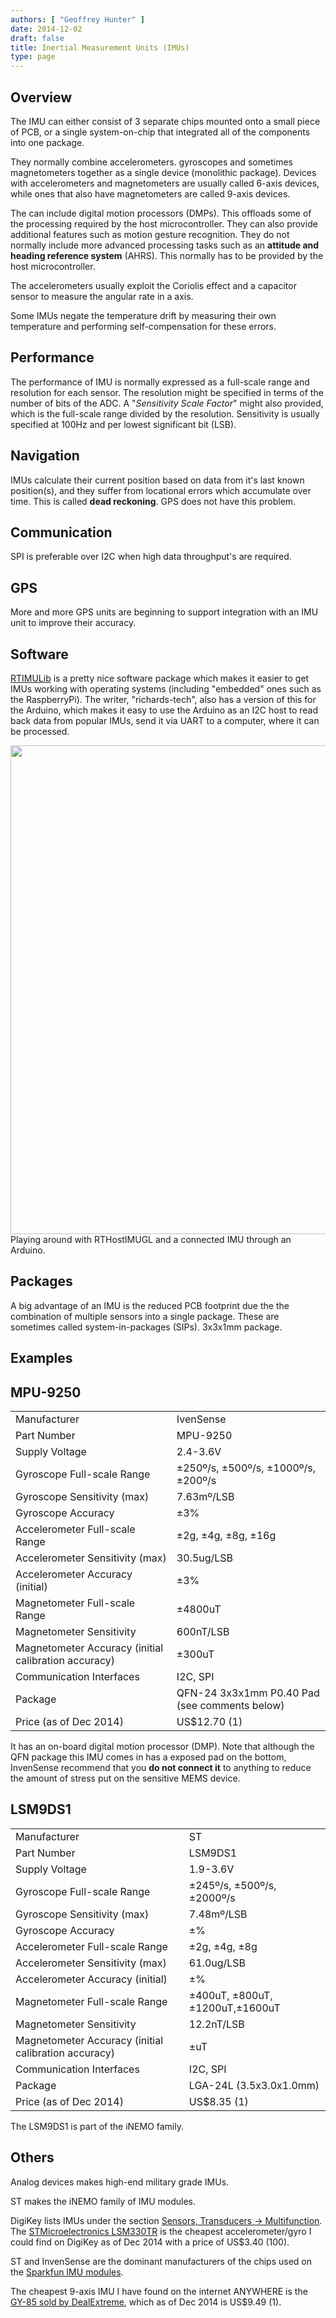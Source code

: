 ```yaml
---
authors: [ "Geoffrey Hunter" ]
date: 2014-12-02
draft: false
title: Inertial Measurement Units (IMUs)
type: page
---
```



## Overview

The IMU can either consist of 3 separate chips mounted onto a small piece of PCB, or a single system-on-chip that integrated all of the components into one package.

They normally combine accelerometers. gyroscopes and sometimes magnetometers together as a single device (monolithic package). Devices with accelerometers and magnetometers are usually called 6-axis devices, while ones that also have magnetometers are called 9-axis devices.

The can include digital motion processors (DMPs). This offloads some of the processing required by the host microcontroller. They can also provide additional features such as motion gesture recognition. They do not normally include more advanced processing tasks such as an **attitude and heading reference system** (AHRS). This normally has to be provided by the host microcontroller.

The accelerometers usually exploit the Coriolis effect and a capacitor sensor to measure the angular rate in a axis.

Some IMUs negate the temperature drift by measuring their own temperature and performing self-compensation for these errors.

## Performance

The performance of IMU is normally expressed as a full-scale range and resolution for each sensor. The resolution might be specified in terms of the number of bits of the ADC. A "_Sensitivity Scale Factor_" might also provided, which is the full-scale range divided by the resolution. Sensitivity is usually specified at 100Hz and per lowest significant bit (LSB).

## Navigation

IMUs calculate their current position based on data from it's last known position(s), and they suffer from locational errors which accumulate over time. This is called **dead reckoning**. GPS does not have this problem.

## Communication

SPI is preferable over I2C when high data throughput's are required.

## GPS

More and more GPS units are beginning to support integration with an IMU unit to improve their accuracy.

## Software

[RTIMULib](https://github.com/RTIMULib/RTIMULib) is a pretty nice software package which makes it easier to get IMUs working with operating systems (including "embedded" ones such as the RaspberryPi). The writer, "richards-tech", also has a version of this for the Arduino, which makes it easy to use the Arduino as an I2C host to read back data from popular IMUs, send it via UART to a computer, where it can be processed.


<Image src={screenshot_playing_around_with_rthostimugl} width="782px">Playing around with RTHostIMUGL and a connected IMU through an Arduino.</Image>

## Packages

A big advantage of an IMU is the reduced PCB footprint due the the combination of multiple sensors into a single package. These are sometimes called system-in-packages (SIPs). 3x3x1mm package.

## Examples

## MPU-9250

<table>
<tbody >
<tr >
<td >Manufacturer</td>
<td >IvenSense</td>
</tr>
<tr >
<td >Part Number</td>
<td >MPU-9250</td>
</tr>
<tr >
<td >Supply Voltage</td>
<td >2.4-3.6V</td>
</tr>
<tr >
<td >Gyroscope Full-scale Range</td>

<td >±250º/s, ±500º/s, ±1000º/s, ±200º/s</td>
</tr>
<tr >

<td >Gyroscope Sensitivity (max)</td>

<td >7.63mº/LSB</td>
</tr>
<tr >

<td >Gyroscope Accuracy</td>

<td >±3%</td>
</tr>
<tr >

<td >Accelerometer Full-scale Range</td>

<td >±2g, ±4g, ±8g, ±16g</td>
</tr>
<tr >

<td >Accelerometer Sensitivity (max)</td>

<td >30.5ug/LSB</td>
</tr>
<tr >

<td >Accelerometer Accuracy (initial)</td>

<td >±3%</td>
</tr>
<tr >

<td >Magnetometer Full-scale Range</td>

<td >±4800uT</td>
</tr>
<tr >

<td >Magnetometer Sensitivity</td>

<td >600nT/LSB</td>
</tr>
<tr >

<td >Magnetometer Accuracy (initial calibration accuracy)</td>

<td >±300uT</td>
</tr>
<tr >

<td >Communication Interfaces</td>

<td >I2C, SPI</td>
</tr>
<tr >

<td >Package</td>

<td >QFN-24 3x3x1mm P0.40 Pad (see comments below)</td>
</tr>
<tr >

<td >Price (as of Dec 2014)</td>

<td >US$12.70 (1)</td>
</tr>
</tbody>
</table>

It has an on-board digital motion processor (DMP). Note that although the QFN package this IMU comes in has a exposed pad on the bottom, InvenSense recommend that you **do not connect it** to anything to reduce the amount of stress put on the sensitive MEMS device.

## LSM9DS1

<table>
<tbody >
<tr >
<td >Manufacturer</td>
<td >ST</td>
</tr>
<tr >
<td >Part Number</td>
<td >LSM9DS1</td>
</tr>
<tr >
<td >Supply Voltage</td>
<td >1.9-3.6V</td>
</tr>
<tr >
<td >Gyroscope Full-scale Range</td>
<td >±245º/s, ±500º/s, ±2000º/s</td>
</tr>
<tr >
<td >Gyroscope Sensitivity (max)</td>
<td >7.48mº/LSB</td>
</tr>
<tr >
<td >Gyroscope Accuracy</td>
<td >±%</td>
</tr>
<tr >
<td >Accelerometer Full-scale Range</td>
<td >±2g, ±4g, ±8g</td>
</tr>
<tr >
<td >Accelerometer Sensitivity (max)</td>
<td >61.0ug/LSB</td>
</tr>
<tr >
<td >Accelerometer Accuracy (initial)</td>
<td >±%</td>
</tr>
<tr >
<td >Magnetometer Full-scale Range</td>
<td >±400uT, ±800uT, ±1200uT,±1600uT</td>
</tr>
<tr >
<td >Magnetometer Sensitivity</td>
<td >12.2nT/LSB</td>
</tr>
<tr >
<td >Magnetometer Accuracy (initial calibration accuracy)</td>
<td >±uT</td>
</tr>
<tr >
<td >Communication Interfaces</td>
<td >I2C, SPI</td>
</tr>
<tr >
<td >Package</td>
<td >LGA-24L (3.5x3.0x1.0mm)</td>
</tr>
<tr >
<td >Price (as of Dec 2014)</td>
<td >US$8.35 (1)</td>
</tr>
</tbody>
</table>

The LSM9DS1 is part of the iNEMO family.

## Others

Analog devices makes high-end military grade IMUs.

ST makes the iNEMO family of IMU modules.

DigiKey lists IMUs under the section [Sensors, Transducers -> Multifunction](http://www.digikey.com/product-search/en/sensors-transducers/multifunction/). The [STMicroelectronics LSM330TR](http://www.digikey.com/product-detail/en/LSM330TR/497-14381-1-ND/) is the cheapest accelerometer/gyro I could find on DigiKey as of Dec 2014 with a price of US$3.40 (100).

ST and InvenSense are the dominant manufacturers of the chips used on the [Sparkfun IMU modules](https://www.sparkfun.com/categories/160).

The cheapest 9-axis IMU I have found on the internet ANYWHERE is the [GY-85 sold by DealExtreme](http://www.dx.com/p/gy-85-6dof-9dof-imu-sensor-module-for-arduino-148436), which as of Dec 2014 is US$9.49 (1).
